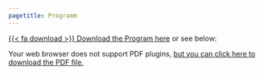 ```yaml
---
pagetitle: Programm
---
```


[{{< fa download >}} Download the Program here](../assets/cere2025_program_20250715.pdf){.btn .btn-outline-primary .btn role="button" data-toggle="tooltip" title="CERE2025 Program"} or see below:

```{=html}
<object data="../assets/cere2025_program_20250715.pdf" type="application/pdf" width="100%" height="100%" style="min-height:100vh;">
    <p> Your web browser does not support PDF plugins, <a href="../assets/cere2025_program_20250715.pdf"> but you can click here to download the PDF file.</a></p>
</object>
```
